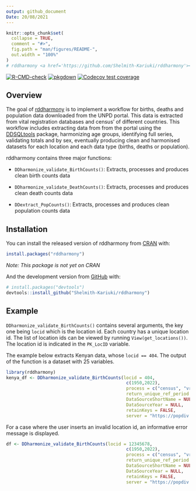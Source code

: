 ```yaml
---
output: github_document
Date: 20/08/2021
---
```


```r
knitr::opts_chunk$set(
  collapse = TRUE,
  comment = "#>",
  fig.path = "man/figures/README-",
  out.width = "100%"
)
# rddharmony <a href='https://github.com/Shelmith-Kariuki/rddharmony'><img src='man/figures/logo.png' align="right" height="139" /></a> 
```

<!-- badges: start -->
[![R-CMD-check](https://github.com/Shelmith-Kariuki/rddharmony/workflows/R-CMD-check/badge.svg)](https://github.com/Shelmith-Kariuki/rddharmony/actions)
[![pkgdown](https://github.com/Shelmith-Kariuki/rddharmony/actions/workflows/pkgdown.yaml/badge.svg)](https://github.com/Shelmith-Kariuki/rddharmony/actions)
  [![Codecov test coverage](https://codecov.io/gh/Shelmith-Kariuki/rddharmony/branch/master/graph/badge.svg)](https://codecov.io/gh/Shelmith-Kariuki/rddharmony?branch=master)

<!-- badges: end -->

## Overview

The goal of [rddharmony](https://github.com/Shelmith-Kariuki/rddharmony) is to implement a workflow for births, deaths and population data downloaded from the UNPD portal. This data is extracted from vital registration databases and census' of different countries. This workflow includes extracting data from from the portal using the [DDSQLtools](https://github.com/timriffe/DDSQLtools) package, harmonizing age groups, identifying full series, validating totals and by sex, eventually producing clean and harmonised datasets for each location and each data type (births, deaths or population).

rddharmony contains three major functions:

* `DDharmonize_validate_BirthCounts()`: Extracts, processes and produces clean birth counts data

* `DDharmonize_validate_DeathCounts()`: Extracts, processes and produces clean death counts data

* `DDextract_PopCounts()`: Extracts, processes and produces clean population counts data

## Installation

You can install the released version of rddharmony from [CRAN](https://CRAN.R-project.org) with:

``` r
install.packages("rddharmony")
```
_Note: This package is not yet on CRAN_

And the development version from [GitHub](https://github.com/) with:

``` r
# install.packages("devtools")
devtools::install_github("Shelmith-Kariuki/rddharmony")
```
## Example

`DDharmonize_validate_BirthCounts()` contains several arguments, the key one being `locid` which is the location id. Each country has a unique location id. The list of location ids can be viewed by running `View(get_locations())`. The location id is indicated in the `PK_LocID` variable.

The example below extracts Kenyan data, whose `locid == 404`. The output of the function is a dataset with 25 variables.


```r
library(rddharmony)
kenya_df <- DDharmonize_validate_BirthCounts(locid = 404,
                                              c(1950,2022),
                                              process = c("census", "vr"),
                                              return_unique_ref_period = TRUE,
                                              DataSourceShortName = NULL,
                                              DataSourceYear = NULL,
                                              retainKeys = FALSE,
                                              server = "https://popdiv.dfs.un.org/DemoData/api/")

```

For a case where the user inserts an invalid location id, an informative error message is displayed.

```r
df <- DDharmonize_validate_BirthCounts(locid = 12345678,
                                              c(1950,2022),
                                              process = c("census", "vr"),
                                              return_unique_ref_period = TRUE,
                                              DataSourceShortName = NULL,
                                              DataSourceYear = NULL,
                                              retainKeys = FALSE,
                                              server = "https://popdiv.dfs.un.org/DemoData/api/")

```
